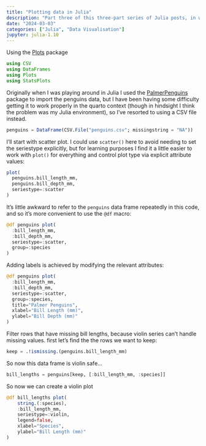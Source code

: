 ```yaml
---
title: "Plotting data in Julia"
description: "Part three of this three-part series of Julia posts, in which I try to figure out how to draw some nice plots"
date: "2024-03-03"
categories: ["Julia", "Data Visualisation"]
jupyter: julia-1.10
--- 
```


<!--------------- post begins here ----------------->


Using the [Plots](https://docs.juliaplots.org/latest/) package

```julia
using CSV
using DataFrames
using Plots
using StatsPlots
```

Originally when I was playing around in Julia I used the [PalmerPenguins](https://juliapackages.com/p/palmerpenguins) package to import the penguins data, but I have been having some difficulty getting it to work properly in the quarto context (though in hindsight I think the problem was my Julia environment), so I've resorted to using a CSV file instead.


```julia
penguins = DataFrame(CSV.File("penguins.csv"; missingstring = "NA")) 
```

I'll start with scatter plot. I could use `scatter()` here to avoid needing to set the seriestype
explicitly, but for learning purposes I find it a little easier to work with `plot()` for everything and control plot type via explicit attribute values:

```julia
plot(
  penguins.bill_length_mm, 
  penguins.bill_depth_mm, 
  seriestype=:scatter
)
```

It's little awkward to refer to the `penguins` data frame repeatedly in this code, and so it's more convenient to use the `@df` macro:

```julia
@df penguins plot(
  :bill_length_mm,
  :bill_depth_mm,
  seriestype=:scatter,
  group=:species
)
```

Adding labels is achieved by modifying the relevant attributes:

```julia
@df penguins plot(
  :bill_length_mm,
  :bill_depth_mm,
  seriestype=:scatter,
  group=:species,
  title="Palmer Penguins",
  xlabel="Bill Length (mm)",
  ylabel="Bill Depth (mm)"
)
```

Filter rows that have missing bill lengths, because violin series can't handle missing values. first let's find the the rows we want to keep: 

```julia
keep = .!ismissing.(penguins.bill_length_mm)
```

So now this data frame is violin safe...

```julia
bill_lengths = penguins[keep, [:bill_length_mm, :species]]
```

So now we can create a violin plot

```julia
@df bill_lengths plot(
    string.(:species),
    :bill_length_mm,
    seriestype=:violin,
    legend=false,
    xlabel="Species",
    ylabel="Bill Length (mm)"
)
```



